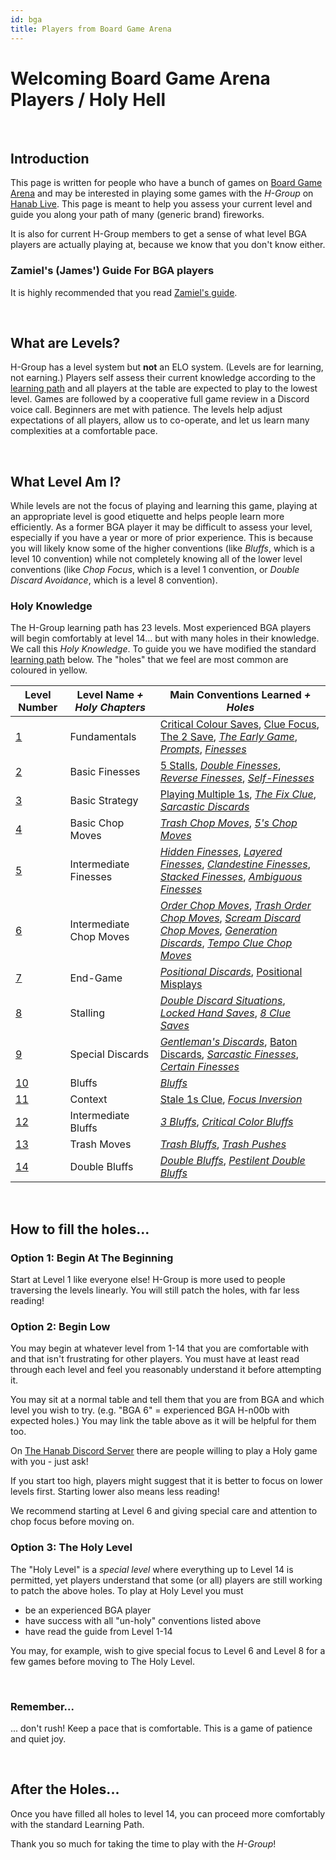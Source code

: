 ```yaml
---
id: bga
title: Players from Board Game Arena
---
```


# Welcoming Board Game Arena Players / <span className="highlight">Holy Hell</span>

<br />

## Introduction

This page is written for people who have a bunch of games on [Board Game Arena](https://en.boardgamearena.com/) and may be interested in playing some games with the _H-Group_ on [Hanab Live](https://www.hanab.live). This page is meant to help you assess your current level and guide you along your path of many (generic brand) fireworks.

It is also for current H-Group members to get a sense of what level BGA players are actually playing at, because we know that you don't know either.

### Zamiel's (James') Guide For BGA players

It is highly recommended that you read [Zamiel's guide](https://github.com/hanabi/hanabi.github.io/blob/main/misc/BGA.md).

<br />

## What are Levels?

H-Group has a level system but __not__ an ELO system. (Levels are for learning, not earning.) Players self assess their current knowledge according to the [learning path](learning-path.mdx#level-summary) and all players at the table are expected to play to the lowest level. Games are followed by a cooperative full game review in a Discord voice call. Beginners are met with patience. The levels help adjust expectations of all players, allow us to co-operate, and let us learn many complexities at a comfortable pace.

<br />

## What Level Am I?

While levels are not the focus of playing and learning this game, playing at an appropriate level is good etiquette and helps people learn more efficiently. As a former BGA player it may be difficult to assess your level, especially if you have a year or more of prior experience. This is because you will likely know some of the higher conventions (like *Bluffs*, which is a level 10 convention) while not completely knowing all of the lower level conventions (like *Chop Focus*, which is a level 1 convention, or *Double Discard Avoidance*, which is a level 8 convention).

### <span className="highlight">Holy Knowledge</span>

The H-Group learning path has 23 levels. Most experienced BGA players will begin comfortably at level 14... but with many holes in their knowledge. We call this _Holy Knowledge_. To guide you we have modified the standard [learning path](learning-path.mdx#level-summary) below. The "holes" that we feel are most common are coloured in <span className="highlight">yellow</span>.

| Level Number       | Level Name <span className="highlight">_+ Holy Chapters_</span> | <span className="unholy">Main Conventions Learned</span> <span className="highlight">_+ Holes_</span>                                                                                                                                                                                                                                                            |
| ------------------ | --------------------------------------------------------------- | ---------------------------------------------------------------------------------------------------------------------------------------------------------------------------------------------------------------------------------------------------------------------------------------------------------------------------------------------------------------- |
| [1](level-1.mdx)   | Fundamentals                                                    | [<span className="highlight">Critical Colour Saves</span>](level-1.mdx#save-clues), [<span className="highlight">Clue Focus</span>](level-1.mdx#clue-focus), [<span className="highlight">The 2 Save</span>](level-1.mdx#the-2-save), _[The Early Game](level-1.mdx#the-early-game)_, _[Prompts](level-1.mdx#the-prompt)_, _[Finesses](level-1.mdx#the-finesse)_ |
| [2](level-2.mdx)   | Basic Finesses                                                  | [<span className="highlight">5 Stalls</span>](level-2.mdx#the-5-stall-cluing-off-chop-5s), _[Double Finesses](level-2.mdx#the-double-finesse--triple-finesse--quadruple-finesse)_, _[Reverse Finesses](level-2.mdx#the-reverse-finesse)_, _[Self-Finesses](level-2.mdx#the-self-finesse)_                                                                        |
| [3](level-3.mdx)   | Basic Strategy                                                  | [<span className="highlight">Playing Multiple 1s</span>](level-3.mdx#playing-multiple-1s), _[The Fix Clue](level-3.mdx#the-fix-clue)_, _[Sarcastic Discards](level-3.mdx#the-sarcastic-discard)_                                                                                                                                                                 |
| [4](level-4.mdx)   | <span className="highlight">Basic Chop Moves</span>             | _[Trash Chop Moves](level-4.mdx#the-trash-chop-move)_, _[5's Chop Moves](level-4.mdx#the-5s-chop-move-5cm)_                                                                                                                                                                                                                                                      |
| [5](level-5.mdx)   | Intermediate Finesses                                           | _[Hidden Finesses](level-5.mdx#the-hidden-finesse)_, _[Layered Finesses](level-5.mdx#the-layered-finesse)_, _[Clandestine Finesses](level-5.mdx#the-clandestine-finesse)_, _[Stacked Finesses](level-5.mdx#the-stacked-finesse)_, _[Ambiguous Finesses](level-5.mdx#the-ambiguous-finesse)_                                                                      |
| [6](level-6.mdx)   | <span className="highlight">Intermediate Chop Moves</span>      | _[Order Chop Moves](level-6.mdx#the-order-chop-move-ocm)_, _[Trash Order Chop Moves](level-6.mdx#the-trash-order-chop-move-tocm)_, _[Scream Discard Chop Moves](level-6.mdx#the-scream-discard-chop-move-sdcm)_, _[Generation Discards](level-6.mdx#the-generation-discard)_, _[Tempo Clue Chop Moves](level-6.mdx#the-tempo-clue-chop-move-tccm)_               |
| [7](level-7.mdx)   | End-Game                                                        | _[Positional Discards](level-7.mdx#the-positional-discard-indicating-a-play-with-a-discard)_, [<span className="highlight">Positional Misplays</span>](level-7.mdx#the-positional-misplay-indicating-a-play-with-a-misplay)                                                                                                                                      |
| [8](level-8.mdx)   | <span className="highlight">Stalling</span>                     | _[Double Discard Situations](level-8.mdx#double-discard-situations--double-discard-avoidance-dda-severity-2-stalling)_, _[Locked Hand Saves](level-8.mdx#the-locked-hand-save-lhs)_, _[8 Clue Saves](level-8.mdx#the-8-clue-save-8cs)_                                                                                                                           |
| [9](level-9.mdx)   | Special Discards                                                | _[Gentleman's Discards](level-9.mdx#the-gentlemans-discard)_, [<span className="highlight">Baton Discards</span>](level-9.mdx#the-baton-discard), _[Sarcastic Finesses](level-9.mdx#the-sarcastic-finesse)_, _[Certain Finesses](level-9.mdx#the-certain-finesse--the-certain-discard)_                                                                          |
| [10](level-10.mdx) | Bluffs                                                          | _[Bluffs](level-10.mdx#the-bluff)_                                                                                                                                                                                                                                                                                                                               |
| [11](level-11.mdx) | Context                                                         | [<span className="highlight">Stale 1s Clue</span>](level-11.mdx#the-stale-1s-clue), _[Focus Inversion](level-11.mdx#focus-inversion)_                                                                                                                                                                                                                            |
| [12](level-12.mdx) | <span className="highlight">Intermediate Bluffs</span>          | _[3 Bluffs](level-12.mdx#the-3-bluff)_, _[Critical Color Bluffs](level-12.mdx#the-critical-color-bluff)_                                                                                                                                                                                                                                                         |
| [13](level-13.mdx) | Trash Moves                                                     | _[Trash Bluffs](level-13.mdx#the-trash-bluff)_, _[Trash Pushes](level-13.mdx#the-trash-push)_                                                                                                                                                                                                                                                                    |
| [14](level-14.mdx) | Double Bluffs                                                   | _[Double Bluffs](level-14.mdx#the-double-bluff)_, _[Pestilent Double Bluffs](level-14.mdx#the-pestilent-double-bluff-pdb)_                                                                                                                                                                                                                                       |

<br />

## How to fill the <span className="highlight">holes</span>...

### Option 1: Begin At The Beginning

Start at Level 1 like everyone else! H-Group is more used to people traversing the levels linearly. You will still patch the holes, with far less reading!

### Option 2: Begin Low

You may begin at whatever level from 1-14 that you are comfortable with and that isn't frustrating for other players. You must have at least read through each level and feel you reasonably understand it before attempting it.

You may sit at a normal table and tell them that you are from BGA and which level you wish to try. (e.g. "BGA 6" = experienced BGA H-n00b with expected holes.) You may link the table above as it will be helpful for them too.

On [The Hanab Discord Server](https://discord.gg/FADvkJp) there are people willing to play a Holy game with you - just ask!

If you start too high, players might suggest that it is better to focus on lower levels first. Starting lower also means less reading!

We recommend starting at Level 6 and giving special care and attention to chop focus before moving on.

### Option 3: The Holy Level

The "Holy Level" is a _special level_ where everything up to Level 14 is permitted, yet players understand that some (or all) players are still working to patch the above holes. To play at Holy Level you must

- be an experienced BGA player
- have success with all "un-holy" conventions listed above
- have read the guide from Level 1-14

You may, for example, wish to give special focus to Level 6 and Level 8 for a few games before moving to The Holy Level.

<br />

### Remember...

... don't rush! Keep a pace that is comfortable. <span className="highlight">This is a game of patience and quiet joy.</span>

<br />

## After the Holes...

Once you have filled all holes to level 14, you can proceed more comfortably with the standard Learning Path.

Thank you so much for taking the time to play with the _H-Group_!

<br />
